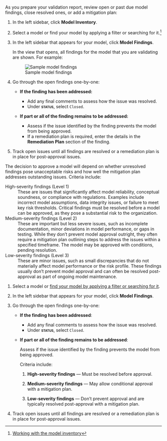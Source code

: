 :::: {.content-visible unless-format="revealjs"}
As you prepare your validation report, review open or past due model findings, close resolved ones, or add a mitigation plan:

1. In the left sidebar, click **Model Inventory**.

1. Select a model or find your model by applying a filter or searching for it.^[[Working with the model inventory](/guide/model-inventory/working-with-model-inventory.qmd#search-filter-and-sort-models)]

1. In the left sidebar that appears for your model, click **Model Findings**.

    In the view that opens, all findings for the model that you are validating are shown. For example: 

    ![Sample model findings](sample-model-findings.png){fig-alt="A screenshot showing several model findings" class="screenshot"}

1. Go through the open findings one-by-one:

    - **If the finding has been addressed:**

        - Add any final comments to assess how the issue was resolved. 
        - Under **[status]{.smallcaps}**, select `Closed`.

    - **If part or all of the finding remains to be addressed:**

        - Assess if the issue identified by the finding prevents the model from being approved.
        - If a remediation plan is required, enter the details in the **Remediation Plan** section of the finding.

1. Track open issues until all findings are resolved or a remediation plan is in place for post-approval issues.

::: {.callout-tip title="How should I assess open issues?"}
The decision to approve a model will depend on whether unresolved findings pose unacceptable risks and how well the mitigation plan addresses outstanding issues. Criteria include: 

High-severity findings (Level 1)
: These are issues that significantly affect model reliability, conceptual soundness, or compliance with regulations. Examples include incorrect model assumptions, data integrity issues, or failure to meet key risk thresholds. Critical findings must be resolved before a model can be approved, as they pose a substantial risk to the organization.

Medium-severity findings (Level 2)
: These are important but less severe issues, such as incomplete documentation, minor deviations in model performance, or gaps in testing. While they don’t prevent model approval outright, they often require a mitigation plan outlining steps to address the issues within a specified timeframe. The model may be approved with conditions, pending resolution.

Low-severity findings (Level 3)
: These are minor issues, such as small discrepancies that do not materially affect model performance or the risk profile. These findings usually don’t prevent model approval and can often be resolved post-approval as part of ongoing model maintenance.
:::

::::

:::: {.content-hidden unless-format="revealjs"}
1. Select a model or [find your model by applying a filter or searching for it](/guide/model-inventory/working-with-model-inventory.qmd#search-filter-and-sort-models).

1. In the left sidebar that appears for your model, click **Model Findings**.

1. Go through the open findings one-by-one:

    - **If the finding has been addressed**: 
    
        - Add any final comments to assess how the issue was resolved.
        - Under **[status]{.smallcaps}**, select `Closed`.

    - **If part or all of the finding remains to be addressed**: 
    
        Assess if the issue identified by the finding prevents the model from being approved. 

        Criteria include:

        1. **High-severity findings** —
            Must be resolved before approval.
        
        2. **Medium-severity findings** —
            May allow conditional approval with a mitigation plan.
        
        3. **Low-severity findings** —
            Don’t prevent approval and are typically resolved post-approval with a mitigation plan.

        

1. Track open issues until all findings are resolved or a remediation plan is in place for post-approval issues.
::::



